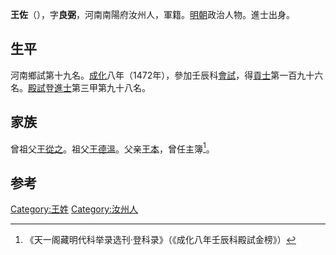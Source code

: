 {{Otheruses|other=名为王佐的其他人物|王佐}}
{{Otheruses|other=名为王良弼的其他人物|王良弼}}

'''王佐'''（{{bd|1434年||？}}），字'''良弼'''，河南南陽府汝州人，軍籍。[[明朝|明朝]]政治人物。進士出身。

== 生平 ==
河南鄉試第十九名。[[成化|成化]]八年（1472年），參加壬辰科[[會試|會試]]，得[[貢士|貢士]]第一百九十六名。[[殿試|殿試]]登[[進士|進士]]第三甲第九十八名。

== 家族 ==
曾祖父[[王從之|王從之]]。祖父[[王德溫|王德溫]]。父亲[[王本|王本]]，曾任主簿<ref>《天一阁藏明代科举录选刊·登科录》（《成化八年壬辰科殿試金榜》）</ref>。

==参考==
{{reflist}}

{{成化八年壬辰科殿試金榜}}

{{Authority control}}

{{DEFAULTSORT:}}
[[Category:王姓|Category:王姓]]
[[Category:汝州人|Category:汝州人]]


{{明朝人物小作品}}